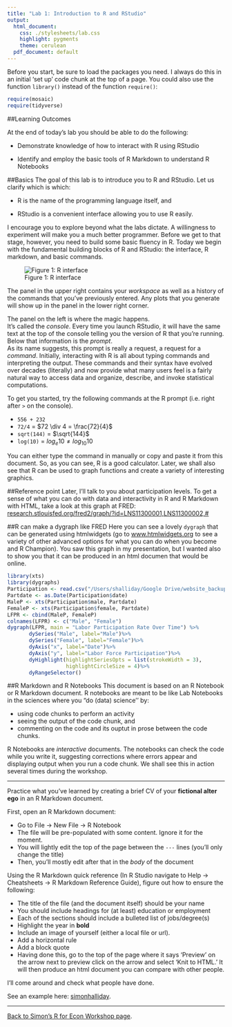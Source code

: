 ```yaml
---
title: "Lab 1: Introduction to R and RStudio"
output:
  html_document:
    css: ./stylesheets/lab.css
    highlight: pygments
    theme: cerulean
  pdf_document: default
---
```


Before you start, be sure to load the packages you need. I always do this in an initial 'set up' code chunk at the top of a page. You could also use the function `library()` instead of the function `require()`:
```r
require(mosaic)
require(tidyverse)
```

##Learning Outcomes

At the end of today's lab you should be able to do the following: 

- Demonstrate knowledge of how to interact with R using RStudio

- Identify and employ the basic tools of R Markdown to understand R Notebooks


##Basics
The goal of this lab is to introduce you to R and RStudio. 
Let us clarify which is which:

- R is the name of the programming language itself, and

- RStudio is a convenient interface allowing you to use R easily.

I encourage you to explore beyond what the labs dictate. 
A willingness to experiment will make you a much better programmer. 
Before we get to that stage, however, you need to build some basic fluency in R. 
Today we begin with the fundamental building blocks of R and RStudio: the interface, R markdown, and basic commands.

![Figure 1: R interface](more/rInterface2015.png)

The panel in the upper right contains your *workspace* as well as a history of the commands that you've previously entered. 
Any plots that you generate will show up in the panel in the lower right corner.

The panel on the left is where the magic happens.  
It's called the *console*. 
Every time you launch RStudio, it will have the same text at the top of the 
console telling you the version of R that you're running.  
Below that information is the *prompt*.  
As its name suggests, this prompt is really a request, a 
request for a *command*. 
Initially, interacting with R is all about typing commands
and interpreting the output. 
These commands and their syntax have evolved over
decades (literally) and now provide what many users feel is a fairly natural way
to access data and organize, describe, and invoke statistical computations.

To get you started, try the following commands at the R prompt (i.e. right after `>` on the console).  

- `556 + 232`
- `72/4` = $72 \div 4 = \frac{72}{4}$
- `sqrt(144)` = $\sqrt{144}$
- `log(10)` = $log_e 10 \neq log_{10}10$

You can either type the command in manually or copy and paste it from this document. 
So, as you can see, R is a good calculator. 
Later, we shall also see that R can be used to graph functions and create a variety of interesting graphics. 

##Reference point
Later, I'll talk to you about participation levels. To get a sense of what you can do with data and interactivity in R and R Markdown with HTML, take a look at this graph at FRED: 
[research.stlouisfed.org/fred2/graph/?id=LNS11300001,LNS11300002,#](https://research.stlouisfed.org/fred2/graph/?id=LNS11300001,LNS11300002,#) 

##R can make a dygraph like FRED
Here you can see a lovely `dygraph` that can be generated using htmlwidgets (go to
[www.htmlwidgets.org](http://www.htmlwidgets.org/) to see a variety of other advanced options for what you can do when you become and R Champion). You saw this graph in my presentation, but I wanted also to show you that it can be produced in an html documen that would be online.  

```r
library(xts)
library(dygraphs)
Participation <- read.csv("/Users/shalliday/Google Drive/website_backup/eco254/fall_2015/Labs/Lab2/more/labor_force_participation.csv")
Partdate <- as.Date(Participation$date)
MaleP <- xts(Participation$male, Partdate)
FemaleP <- xts(Participation$female, Partdate)
LFPR <- cbind(MaleP, FemaleP)
colnames(LFPR) <- c("Male", "Female")
dygraph(LFPR, main = "Labor Participation Rate Over Time") %>%
       dySeries("Male", label="Male")%>%
       dySeries("Female", label="Female")%>%
       dyAxis("x", label="Date")%>%
       dyAxis("y", label="Labor Force Participation")%>%
       dyHighlight(highlightSeriesOpts = list(strokeWidth = 3), 
                   highlightCircleSize = 4)%>%
       dyRangeSelector()
```

##R Markdown and R Notebooks
This document is based on an R Notebook or R Markdown document. 
R notebooks are meant to be like Lab Notebooks in the sciences where you "do (data) science'' by: 

- using code chunks to perform an activity
- seeing the output of the code chunk, and 
- commenting on the code and its ouptut in prose between the code chunks. 

R Notebooks are *interactive* documents. 
The notebooks can check the code while you write it, suggesting corrections where errors appear and displaying output when you run a code chunk. 
We shall see this in action several times during the workshop. 


* * * 
Practice what you've learned by creating a brief CV of your **fictional alter ego** in an R Markdown document. 


First, open an R Markdown document: 

* Go to File -> New File -> R Notebook 
* The file will be pre-populated with some content. Ignore it for the moment. 
* You will lightly edit the top of the page between the `---` lines (you'll only change the title)
* Then, you'll mostly edit after that in the *body* of the document

Using the R Markdown quick reference (In R Studio navigate to Help -> Cheatsheets -> R Markdown Reference Guide), figure out how to ensure the following:

- The title of the file (and the document itself) should be your name
- You should include headings for (at least) education or employment
- Each of the sections should include a bulleted list of jobs/degree(s)
- Highlight the year in **bold**
- Include an image of yourself (either a local file or url).
- Add a horizontal rule
- Add a block quote
- Having done this, go to the top of the page where it says 'Preview' on the arrow next to preview click on the arrow and select 'Knit to HTML.' It will then produce an html document you can compare with other people. 

I'll come around and check what people have done. 

See an example here: [simonhalliday](./simonhalliday.html). 

* * * 

[Back to Simon's R for Econ Workshop page](./index.html). 

